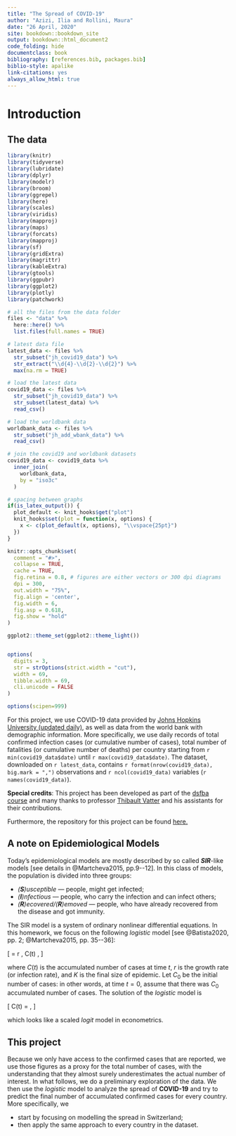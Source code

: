 ```yaml
--- 
title: "The Spread of COVID-19"
author: "Azizi, Ilia and Rollini, Maura"
date: "26 April, 2020"
site: bookdown::bookdown_site
output: bookdown::html_document2
code_folding: hide
documentclass: book
bibliography: [references.bib, packages.bib]
biblio-style: apalike
link-citations: yes
always_allow_html: true
---
```


# Introduction

## The data

```r
library(knitr)
library(tidyverse)
library(lubridate)
library(dplyr)
library(modelr)
library(broom)
library(ggrepel)
library(here)
library(scales)
library(viridis)
library(mapproj)
library(maps)
library(forcats)
library(mapproj)
library(sf)
library(gridExtra)
library(magrittr)
library(kableExtra)
library(gtools)
library(ggpubr)
library(ggplot2)
library(plotly)
library(patchwork)

# all the files from the data folder
files <- "data" %>%
  here::here() %>%
  list.files(full.names = TRUE)

# latest data file
latest_data <- files %>%
  str_subset("jh_covid19_data") %>%
  str_extract("\\d{4}-\\d{2}-\\d{2}") %>%
  max(na.rm = TRUE)

# load the latest data
covid19_data <- files %>%
  str_subset("jh_covid19_data") %>%
  str_subset(latest_data) %>%
  read_csv()

# load the worldbank data
worldbank_data <- files %>%
  str_subset("jh_add_wbank_data") %>%
  read_csv()

# join the covid19 and worldbank datasets
covid19_data <- covid19_data %>%
  inner_join(
    worldbank_data,
    by = "iso3c"
  )

# spacing between graphs 
if(is_latex_output()) {
  plot_default <- knit_hooks$get("plot")
  knit_hooks$set(plot = function(x, options) { 
    x <- c(plot_default(x, options), "\\vspace{25pt}")
  })
}

knitr::opts_chunk$set(
  comment = "#>",
  collapse = TRUE,
  cache = TRUE,
  fig.retina = 0.8, # figures are either vectors or 300 dpi diagrams
  dpi = 300,
  out.width = "75%",
  fig.align = 'center',
  fig.width = 6,
  fig.asp = 0.618,  
  fig.show = "hold"
)

ggplot2::theme_set(ggplot2::theme_light())


options(
  digits = 3,
  str = strOptions(strict.width = "cut"),
  width = 69,
  tibble.width = 69,
  cli.unicode = FALSE
)

options(scipen=999)
```


For this project, we use COVID-19 data provided by [Johns Hopkins University (updated daily)](https://github.com/CSSEGISandData/COVID-19), as well as 
data from the world bank with demographic information.
More specifically, we use daily records of total confirmed infection cases (or cumulative number of cases), total number of fatalities (or cumulative number of deaths) per country starting from `r min(covid19_data$date)` until `r max(covid19_data$date)`. 
The dataset, downloaded on `r latest_data`, contains `r format(nrow(covid19_data), big.mark = ",")` observations and `r ncol(covid19_data)` variables (`r names(covid19_data)`).

**Special credits**: This project has been developed as part of the [dsfba course](https://tvatter.github.io/dsfba_2020/) and many thanks to professor [Thibault Vatter](https://tvatter.github.io/) and his assistants for their contributions.

Furthermore, the repository for this project can be found [here.](https://github.com/Unco3892/SIR-covid-2020)
<!-- Further, we have access to world bank data with `r nrow(worldbank_data)` rows and `r ncol(worldbank_data)` columns (`r names(worldbank_data)`) with demographic information per country. -->

## A note on Epidemiological Models

Today's epidemiological models are mostly described by so called __*SIR*__-like models [see details in @Martcheva2015, pp.9--12]. In this class of models, the population is divided into three groups:

* *(__S__)usceptible* --- people, might get infected;
* *(__I__)nfectious* --- people, who carry the infection and can infect others;
* *(__R__)ecovered/(__R__)emoved* --- people, who have already recovered from the disease and got immunity.

The SIR model is a system of ordinary nonlinear differential equations. In this homework, we focus on the following *logistic* model [see @Batista2020, pp. 2; @Martcheva2015, pp. 35--36]:

\[
  \frac{dC(t)}{dt} = r \, C(t) \cdot \left[1 - \frac{C(t)}{K}\right],
\]

where $C(t)$ is the accumulated number of cases at time $t$, $r$ is the growth rate (or infection rate), and $K$ is the final size of epidemic.
Let $C_0$ be the initial number of cases: in other words, at time $t = 0$, assume that there was $C_0$ accumulated number of cases.
The solution of the *logistic* model is

\[
  C(t) = \frac{K\cdot C_0}{C_0 + (K-C_0) \, \exp(-r\,t)},
\]

which looks like a scaled *logit* model in econometrics.

## This project

Because we only have access to the confirmed cases that are reported, we use those figures as a proxy for the total number of cases, with the understanding that they almost surely underestimates the actual number of interest.
In what follows, we do a preliminary exploration of the data.
We then use the *logistic* model to analyze the spread of __COVID-19__ and try to predict the final number of accumulated confirmed cases for every country. 
More specifically, we

* start by focusing on modelling the spread in Switzerland;
* then apply the same approach to every country in the dataset.

